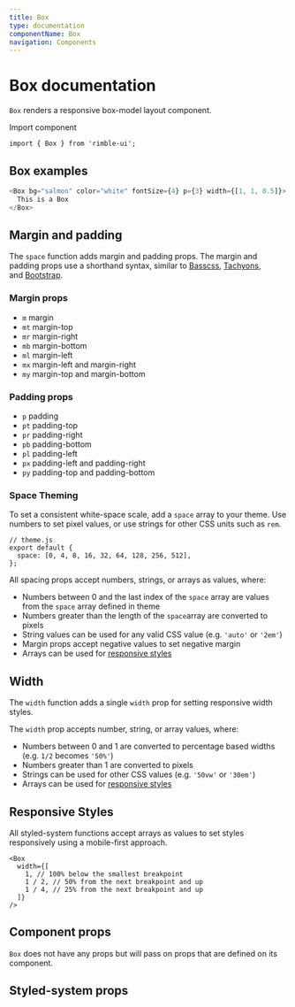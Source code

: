 ```yaml
---
title: Box
type: documentation
componentName: Box
navigation: Components
---
```


# Box documentation

`Box` renders a responsive box-model layout component.

Import component

```lang=jsx
import { Box } from 'rimble-ui';
```

## Box examples

```js is=react-live
<Box bg="salmon" color="white" fontSize={4} p={3} width={[1, 1, 0.5]}>
  This is a Box
</Box>
```

## Margin and padding

The `space` function adds margin and padding props. The margin and padding props use a shorthand syntax, similar to [Basscss](http://basscss.com/#basscss-margin), [Tachyons](http://tachyons.io/docs/layout/spacing/), and [Bootstrap](https://getbootstrap.com/docs/4.1/utilities/spacing/).

### Margin props

- `m` margin
- `mt` margin-top
- `mr` margin-right
- `mb` margin-bottom
- `ml` margin-left
- `mx` margin-left and margin-right
- `my` margin-top and margin-bottom

### Padding props

- `p` padding
- `pt` padding-top
- `pr` padding-right
- `pb` padding-bottom
- `pl` padding-left
- `px` padding-left and padding-right
- `py` padding-top and padding-bottom

### Space Theming

To set a consistent white-space scale, add a `space` array to your theme. Use numbers to set pixel values, or use strings for other CSS units such as `rem`.

```lang=jsx
// theme.js
export default {
  space: [0, 4, 8, 16, 32, 64, 128, 256, 512],
};
```

All spacing props accept numbers, strings, or arrays as values, where:

- Numbers between 0 and the last index of the `space` array are values from the `space` array defined in theme
- Numbers greater than the length of the `space`array are converted to pixels
- String values can be used for any valid CSS value (e.g. `'auto'` or `'2em'`)
- Margin props accept negative values to set negative margin
- Arrays can be used for [responsive styles](https://consensys.github.io/rimble-ui/iframe.html?id=components-layout-box--documentation#responsive-styles)

## Width

The `width` function adds a single `width` prop for setting responsive width styles.

The `width` prop accepts number, string, or array values, where:

- Numbers between 0 and 1 are converted to percentage based widths (e.g. `1/2` becomes `'50%'`)
- Numbers greater than 1 are converted to pixels
- Strings can be used for other CSS values (e.g. `'50vw'` or `'30em'`)
- Arrays can be used for [responsive styles](https://consensys.github.io/rimble-ui/iframe.html?id=components-layout-box--documentation#responsive-styles)

## Responsive Styles

All styled-system functions accept arrays as values to set styles responsively using a mobile-first approach.

```lang=jsx
<Box
  width={[
    1, // 100% below the smallest breakpoint
    1 / 2, // 50% from the next breakpoint and up
    1 / 4, // 25% from the next breakpoint and up
  ]}
/>
```

## Component props

`Box` does not have any props but will pass on props that are defined on its component.

## Styled-system props
